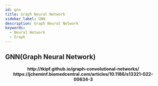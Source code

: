```yaml
---
id: gnn
title: Graph Neural Network
sidebar_label: GNN
description: Graph Neural Network
keywords:
  - Neural Network
  - Graph
---
```



## GNN(Graph Neural Network)

<center>
  <Image img={require("@site/static/img/nn/basics/gnn/gcn.png")} width={750} />
</center>
<center>
  <strong>http://tkipf.github.io/graph-convolutional-networks/</strong>
</center>

<center>
  <Image img={require("@site/static/img/nn/basics/gnn/gnn.png")} width={750} />
</center>
<center>
  <strong>
    https://jcheminf.biomedcentral.com/articles/10.1186/s13321-022-00634-3
  </strong>
</center>
